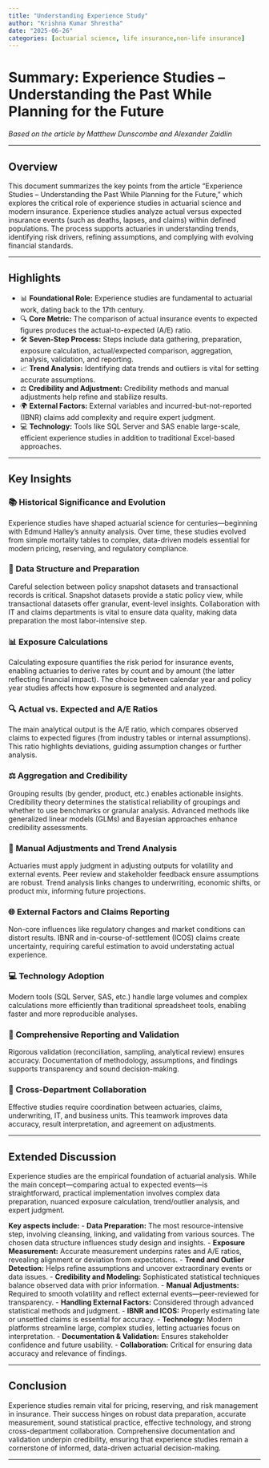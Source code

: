 ```yaml
---
title: "Understanding Experience Study"
author: "Krishna Kumar Shrestha"
date: "2025-06-26"
categories: [actuarial science, life insurance,non-life insurance]
---
```


# Summary: Experience Studies – Understanding the Past While Planning for the Future

*Based on the article by Matthew Dunscombe and Alexander Zaidlin*

------------------------------------------------------------------------

## Overview

This document summarizes the key points from the article “Experience Studies – Understanding the Past While Planning for the Future,” which explores the critical role of experience studies in actuarial science and modern insurance. Experience studies analyze actual versus expected insurance events (such as deaths, lapses, and claims) within defined populations. The process supports actuaries in understanding trends, identifying risk drivers, refining assumptions, and complying with evolving financial standards.

------------------------------------------------------------------------

## Highlights

-   📊 **Foundational Role:** Experience studies are fundamental to actuarial work, dating back to the 17th century.
-   🔍 **Core Metric:** The comparison of actual insurance events to expected figures produces the actual-to-expected (A/E) ratio.
-   🛠️ **Seven-Step Process:** Steps include data gathering, preparation, exposure calculation, actual/expected comparison, aggregation, analysis, validation, and reporting.
-   📈 **Trend Analysis:** Identifying data trends and outliers is vital for setting accurate assumptions.
-   ⚖️ **Credibility and Adjustment:** Credibility methods and manual adjustments help refine and stabilize results.
-   🌍 **External Factors:** External variables and incurred-but-not-reported (IBNR) claims add complexity and require expert judgment.
-   💻 **Technology:** Tools like SQL Server and SAS enable large-scale, efficient experience studies in addition to traditional Excel-based approaches.

------------------------------------------------------------------------

## Key Insights

### 📚 Historical Significance and Evolution

Experience studies have shaped actuarial science for centuries—beginning with Edmund Halley’s annuity analysis. Over time, these studies evolved from simple mortality tables to complex, data-driven models essential for modern pricing, reserving, and regulatory compliance.

### 🧮 Data Structure and Preparation

Careful selection between policy snapshot datasets and transactional records is critical. Snapshot datasets provide a static policy view, while transactional datasets offer granular, event-level insights. Collaboration with IT and claims departments is vital to ensure data quality, making data preparation the most labor-intensive step.

### 📊 Exposure Calculations

Calculating exposure quantifies the risk period for insurance events, enabling actuaries to derive rates by count and by amount (the latter reflecting financial impact). The choice between calendar year and policy year studies affects how exposure is segmented and analyzed.

### 🔍 Actual vs. Expected and A/E Ratios

The main analytical output is the A/E ratio, which compares observed claims to expected figures (from industry tables or internal assumptions). This ratio highlights deviations, guiding assumption changes or further analysis.

### ⚖️ Aggregation and Credibility

Grouping results (by gender, product, etc.) enables actionable insights. Credibility theory determines the statistical reliability of groupings and whether to use benchmarks or granular analysis. Advanced methods like generalized linear models (GLMs) and Bayesian approaches enhance credibility assessments.

### 🔄 Manual Adjustments and Trend Analysis

Actuaries must apply judgment in adjusting outputs for volatility and external events. Peer review and stakeholder feedback ensure assumptions are robust. Trend analysis links changes to underwriting, economic shifts, or product mix, informing future projections.

### 🌐 External Factors and Claims Reporting

Non-core influences like regulatory changes and market conditions can distort results. IBNR and in-course-of-settlement (ICOS) claims create uncertainty, requiring careful estimation to avoid understating actual experience.

### 💻 Technology Adoption

Modern tools (SQL Server, SAS, etc.) handle large volumes and complex calculations more efficiently than traditional spreadsheet tools, enabling faster and more reproducible analyses.

### 📄 Comprehensive Reporting and Validation

Rigorous validation (reconciliation, sampling, analytical review) ensures accuracy. Documentation of methodology, assumptions, and findings supports transparency and sound decision-making.

### 🤝 Cross-Department Collaboration

Effective studies require coordination between actuaries, claims, underwriting, IT, and business units. This teamwork improves data accuracy, result interpretation, and agreement on adjustments.

------------------------------------------------------------------------

## Extended Discussion

Experience studies are the empirical foundation of actuarial analysis. While the main concept—comparing actual to expected events—is straightforward, practical implementation involves complex data preparation, nuanced exposure calculation, trend/outlier analysis, and expert judgment.

**Key aspects include:** - **Data Preparation:** The most resource-intensive step, involving cleansing, linking, and validating from various sources. The chosen data structure influences study design and insights. - **Exposure Measurement:** Accurate measurement underpins rates and A/E ratios, revealing alignment or deviation from expectations. - **Trend and Outlier Detection:** Helps refine assumptions and uncover extraordinary events or data issues. - **Credibility and Modeling:** Sophisticated statistical techniques balance observed data with prior information. - **Manual Adjustments:** Required to smooth volatility and reflect external events—peer-reviewed for transparency. - **Handling External Factors:** Considered through advanced statistical methods and judgment. - **IBNR and ICOS:** Properly estimating late or unsettled claims is essential for accuracy. - **Technology:** Modern platforms streamline large, complex studies, letting actuaries focus on interpretation. - **Documentation & Validation:** Ensures stakeholder confidence and future usability. - **Collaboration:** Critical for ensuring data accuracy and relevance of findings.

------------------------------------------------------------------------

## Conclusion

Experience studies remain vital for pricing, reserving, and risk management in insurance. Their success hinges on robust data preparation, accurate measurement, sound statistical practice, effective technology, and strong cross-department collaboration. Comprehensive documentation and validation underpin credibility, ensuring that experience studies remain a cornerstone of informed, data-driven actuarial decision-making.

------------------------------------------------------------------------

## 
